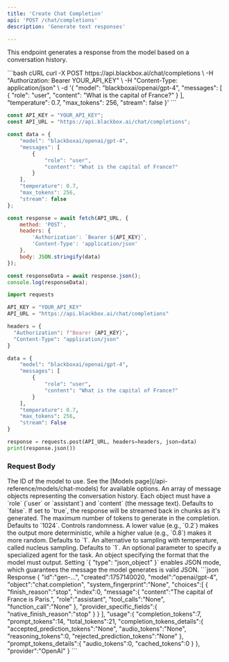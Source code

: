 ```yaml
---
title: 'Create Chat Completion'
api: 'POST /chat/completions'
description: 'Generate text responses'

---
```


This endpoint generates a response from the model based on a conversation history.

<RequestExample>
```bash cURL
curl -X POST https://api.blackbox.ai/chat/completions \
-H "Authorization: Bearer YOUR_API_KEY" \
-H "Content-Type: application/json" \
-d '{
    "model": "blackboxai/openai/gpt-4",
    "messages": [
        {
            "role": "user",
            "content": "What is the capital of France?"
        }
    ],
    "temperature": 0.7,
    "max_tokens": 256,
    "stream": false
}'
```

```javascript Node.js
const API_KEY = "YOUR_API_KEY";
const API_URL = "https://api.blackbox.ai/chat/completions";

const data = {
    "model": "blackboxai/openai/gpt-4",
    "messages": [
        {
            "role": "user",
            "content": "What is the capital of France?"
        }
    ],
    "temperature": 0.7,
    "max_tokens": 256,
    "stream": false
};

const response = await fetch(API_URL, {
    method: 'POST',
    headers: {
        'Authorization': `Bearer ${API_KEY}`,
        'Content-Type': 'application/json'
    },
    body: JSON.stringify(data)
});

const responseData = await response.json();
console.log(responseData);
```

```python Python
import requests

API_KEY = "YOUR_API_KEY"
API_URL = "https://api.blackbox.ai/chat/completions"

headers = {
  "Authorization": f"Bearer {API_KEY}",
  "Content-Type": "application/json"
}

data = {
    "model": "blackboxai/openai/gpt-4",
    "messages": [
        {
            "role": "user",
            "content": "What is the capital of France?"
        }
    ],
    "temperature": 0.7,
    "max_tokens": 256,
    "stream": False
}

response = requests.post(API_URL, headers=headers, json=data)
print(response.json())
```

</RequestExample>

### Request Body

<ParamField body="model" type="string" required>
  The ID of the model to use. See the [Models page](/api-reference/models/chat-models) for available options.
</ParamField>
<ParamField body="messages" type="array" required>
  An array of message objects representing the conversation history. Each object must have a `role` (`user` or `assistant`) and `content` (the message text).
</ParamField>
<ParamField body="stream" type="boolean">
  Defaults to `false`. If set to `true`, the response will be streamed back in chunks as it's generated.
</ParamField>
<ParamField body="max_tokens" type="integer">
  The maximum number of tokens to generate in the completion. Defaults to `1024`.
</ParamField>
<ParamField body="temperature" type="number">
  Controls randomness. A lower value (e.g., `0.2`) makes the output more deterministic, while a higher value (e.g., `0.8`) makes it more random. Defaults to `1`.
</ParamField>
<ParamField body="top_p" type="number">
  An alternative to sampling with temperature, called nucleus sampling. Defaults to `1`.
</ParamField>
<ParamField body="agent" type="string">
  An optional parameter to specify a specialized agent for the task.
</ParamField>
<ParamField body="response_format" type="object">
  An object specifying the format that the model must output. Setting `{ "type": "json_object" }` enables JSON mode, which guarantees the message the model generates is valid JSON.
</ParamField>


<ResponseExample>
```json Response
{
  "id":"gen-...",
  "created":1757140020,
  "model":"openai/gpt-4",
  "object":"chat.completion",
  "system_fingerprint":"None",
  "choices":[
    {
      "finish_reason":"stop",
      "index":0,
      "message":{
        "content":"The capital of France is Paris.",
        "role":"assistant",
        "tool_calls":"None",
        "function_call":"None"
      },
      "provider_specific_fields":{
        "native_finish_reason":"stop"
      }
    }
  ],
  "usage":{
    "completion_tokens":7,
    "prompt_tokens":14,
    "total_tokens":21,
    "completion_tokens_details":{
      "accepted_prediction_tokens":"None",
      "audio_tokens":"None",
      "reasoning_tokens":0,
      "rejected_prediction_tokens":"None"
    },
    "prompt_tokens_details":{
      "audio_tokens":0,
      "cached_tokens":0
    }
  },
  "provider":"OpenAI"
}
```
</ResponseExample>
